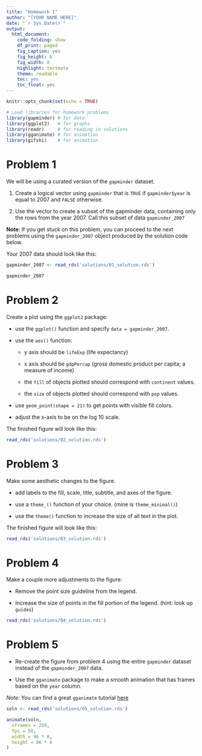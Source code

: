 ```yaml
---
title: "Homework 1"
author: "[YOUR NAME HERE]"
date: "`r Sys.Date()`"
output: 
  html_document:
    code_folding: show
    df_print: paged
    fig_caption: yes
    fig_height: 6
    fig_width: 8
    highlight: textmate
    theme: readable
    toc: yes
    toc_float: yes
---
```


<!-- Feel free to edit theme / highlight in the YAML header above -->

```r

knitr::opts_chunk$set(echo = TRUE)

# Load libraries for homework problems
library(gapminder) # for data
library(ggplot2)   # for graphs
library(readr)     # for reading in solutions
library(gganimate) # for animation
library(gifski)    # for animation


```

# Problem 1

We will be using a curated version of the `gapminder` dataset. 

1. Create a logical vector using `gapminder` that is `TRUE` if `gapminder$year` is equal to 2007 and `FALSE` otherwise. 

1. Use the vector to create a subset of the gapminder data, containing only the rows from the year 2007. Call this subset of data `gapminder_2007`

**Note**: If you get stuck on this problem, you can proceed to the next problems using the `gapminder_2007` object produced by the solution code below. 

Your 2007 data should look like this:

```r

gapminder_2007 <- read_rds('solutions/01_solution.rds')

gapminder_2007

```

# Problem 2

Create a plot using the `ggplot2` package:

- use the `ggplot()` function and specify `data = gapminder_2007`.

- use the `aes()` function:

    + y axis should be `lifeExp` (life expectancy)

    + x axis should be `gdpPercap` (gross domestic product per capita; a measure of income)
    
    + the `fill` of objects plotted should correspond with `continent` values.
    
    + the `size` of objects plotted should correspond with `pop` values.

- use `geom_point(shape = 21)` to get points with visible fill colors.

- adjust the x-axis to be on the log 10 scale. 

The finished figure will look like this:

```r

read_rds('solutions/02_solution.rds')

```  

# Problem 3

Make some aesthetic changes to the figure.

- add labels to the fill, scale, title, subtitle, and axes of the figure.

- use a `theme_()` function of your choice. (mine is `theme_minimal()`)

- use the `theme()` function to increase the size of all text in the plot.

The finished figure will look like this:

```r

read_rds('solutions/03_solution.rds')

```

# Problem 4

Make a couple more adjustments to the figure:

- Remove the point size guideline from the legend.

- Increase the size of points in the fill portion of the legend. (hint: look up `guides`)

```r

read_rds('solutions/04_solution.rds')

```

# Problem 5

- Re-create the figure from problem 4 using the entire `gapminder` dataset instead of the `gapminder_2007` data.

- Use the `gganimate` package to make a smooth animation that has frames based on the `year` column. 

*Note:* You can find a great `gganimate` tutorial [here](https://github.com/thomasp85/gganimate)

```r

soln <- read_rds('solutions/05_solution.rds')

animate(soln,
  nframes = 250,
  fps = 50,
  width = 96 * 8,
  height = 96 * 6
)

```

